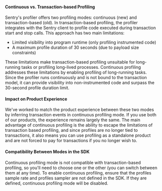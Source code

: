 #### Continuous vs. Transaction-based Profiling

Sentry's profiler offers two profiling modes: continuous (new) and transaction-based (old).
In transaction-based profiling, the profiler integrates with the Sentry client to profile code executed during transaction start and stop calls. This approach has two main limitations:

- Limited visibility into program runtime (only profiling instrumented code)
- A maximum profile duration of 30 seconds (due to payload size constraints)

These limitations make transaction-based profiling unsuitable for long-running tasks or profiling long-lived processes.
Continuous profiling addresses these limitations by enabling profiling of long-running tasks. Since the profiler runs continuously and is not bound to the transaction model, it can provide visibility into non-instrumented code and surpass the 30-second profile duration limit.

#### Impact on Product Experience

We've worked to match the product experience between these two modes by inferring transaction events in continuous profiling mode. If you use both of our products, the experience remains largely the same. The main advantage of continuous profiling is the ability to escape the limitations of transaction based profiling, and since profiles are no longer tied to transactions, it also means you can use profiling as a standalone product and are not forced to pay for transactions if you no longer wish to.

#### Compatibility Between Modes in the SDK

Continuous profiling mode is not compatible with transaction-based profiling, so you'll need to choose one or the other (you can switch between them at any time). To enable continuous profiling, ensure that the profiles sample rate and profiles sampler are not defined in the SDK. If they are defined, continuous profiling mode will be disabled.
